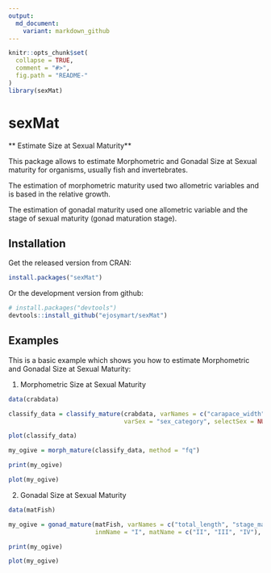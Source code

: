 ```yaml
---
output:
  md_document:
    variant: markdown_github
---
```


```r
knitr::opts_chunk$set(
  collapse = TRUE,
  comment = "#>",
  fig.path = "README-"
)
library(sexMat)
```


# sexMat

** Estimate Size at Sexual Maturity**

This package allows to estimate Morphometric and Gonadal Size at Sexual maturity for organisms, usually fish and invertebrates.

The estimation of morphometric maturity used two allometric variables and is based in the relative growth.

The estimation of gonadal maturity used one allometric variable and the stage of sexual maturity (gonad maturation stage).


## Installation

Get the released version from CRAN:

```R
install.packages("sexMat")
```

Or the development version from github:

```R
# install.packages("devtools")
devtools::install_github("ejosymart/sexMat")
```


## Examples

This is a basic example which shows you how to estimate Morphometric and Gonadal Size at Sexual Maturity:

1. Morphometric Size at Sexual Maturity

```r
data(crabdata)

classify_data = classify_mature(crabdata, varNames = c("carapace_width", "chela_heigth"), 
                                varSex = "sex_category", selectSex = NULL, method = "ld")

plot(classify_data)

my_ogive = morph_mature(classify_data, method = "fq")

print(my_ogive)

plot(my_ogive)
```


2. Gonadal Size at Sexual Maturity

```r
data(matFish)

my_ogive = gonad_mature(matFish, varNames = c("total_length", "stage_mat"), 
                        inmName = "I", matName = c("II", "III", "IV"), method = "fq", niter = 999)

print(my_ogive)

plot(my_ogive)
```
